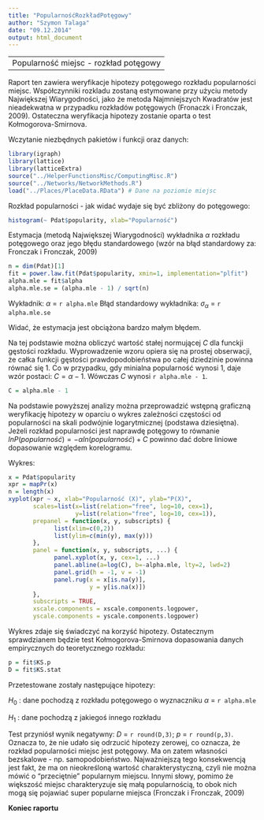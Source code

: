 ```yaml
---
title: "PopularnośćRozkładPotęgowy"
author: "Szymon Talaga"
date: "09.12.2014"
output: html_document
---
```


--------------------------------------
Popularność miejsc - rozkład potęgowy
--------------------------------------
Raport ten zawiera weryfikacje hipotezy potęgowego rozkładu popularności miejsc. Współczynniki rozkladu zostaną estymowane przy użyciu metody Największej Wiarygodności, jako że metoda Najmniejszych Kwadratów jest nieadekwatna w przypadku rozkładów potęgowych (Fronaczk i Fronczak, 2009). Ostateczna weryfikacja hipotezy zostanie oparta o test Kołmogorova-Smirnova.

Wczytanie niezbędnych pakietów i funkcji oraz danych:
```r
library(igraph)
library(lattice)
library(latticeExtra)
source("../HelperFunctionsMisc/ComputingMisc.R")
source("../Networks/NetworkMethods.R")
load("../Places/PlaceData.RData") # Dane na poziomie miejsc
```

Rozkład popularności - jak widać wydaje się być zbliżony do potęgowego:
```r
histogram(~ Pdat$popularity, xlab="Popularność")
```

Estymacja (metodą Największej Wiarygodności) wykładnika $\alpha$ rozkładu potęgowego oraz jego błędu standardowego (wzór na błąd standardowy za: Fronczak i Fronczak, 2009)

```r
n = dim(Pdat)[1]
fit = power.law.fit(Pdat$popularity, xmin=1, implementation="plfit")
alpha.mle = fit$alpha
alpha.mle.se = (alpha.mle - 1) / sqrt(n)
```

Wykładnik: $\alpha$ = `r alpha.mle`
Błąd standardowy wykładnika: $\sigma_{\alpha}$ = `r alpha.mle.se`

Widać, że estymacja jest obciążona bardzo małym błędem.

Na tej podstawie można obliczyć wartość stałej normującej $C$ dla funckji gęstości rozkładu. Wyprowadzenie wzoru opiera się na prostej obserwacji, że całka funkcji gęstości prawdopodobieństwa po całej dziedzinie powinna równać się 1. Co w przypadku, gdy minialna popularność wynosi 1, daje wzór postaci: $C = \alpha - 1$. Wówczas $C$ wynosi `r alpha.mle - 1`.

```r
C = alpha.mle - 1
```

Na podstawie powyższej analizy można przeprowadzić wstępną graficzną weryfikację hipotezy w oparciu o wykres zależności częstości od popularności na skali podwójnie logarytmicznej (podstawa dziesiętna). Jeżeli rozkład popularności jest naprawdę potęgowy to równanie $lnP(popularność) = -\alpha ln(popularność) + C$ powinno dać dobre liniowe dopasowanie względem korelogramu.

Wykres:

```r
x = Pdat$popularity
xpr = mapPr(x)
n = length(x)
xyplot(xpr ~ x, xlab="Popularność (X)", ylab="P(X)",
       scales=list(x=list(relation="free", log=10, cex=1),
                   y=list(relation="free", log=10, cex=1)),
       prepanel = function(x, y, subscripts) {
             list(xlim=c(0,2))
             list(ylim=c(min(y), max(y)))
       },
       panel = function(x, y, subscripts, ...) {
             panel.xyplot(x, y, cex=1, ...)
             panel.abline(a=log(C), b=-alpha.mle, lty=2, lwd=2)
             panel.grid(h = -1, v = -1)
             panel.rug(x = x[is.na(y)],
                       y = y[is.na(x)])
       },
       subscripts = TRUE,
       xscale.components = xscale.components.logpower,
       yscale.components = yscale.components.logpower)
```

Wykres zdaje się świadczyć na korzyść hipotezy. Ostatecznym sprawdzianem będzie test Kołmogorova-Smirnova dopasowania danych empirycznych do teoretycznego rozkładu:

```r
p = fit$KS.p
D = fit$KS.stat
```

Przetestowane zostały następujące hipotezy:

$H_0$ : dane pochodzą z rozkładu potęgowego o wyznaczniku $\alpha$ = `r alpha.mle`

$H_1$ : dane pochodzą z jakiegoś innego rozkładu

Test przyniósł wynik negatywny: $D$ = `r round(D,3)`; $p$ = `r round(p,3)`. Oznacza to, że nie udało się odrzucić hipotezy zerowej, co oznacza, że rozkład popularności miejsc jest potęgowy. Ma on zatem własności bezskalowe - np. samopodobieństwo. Najważniejszą tego konsekwencją jest fakt, że ma on nieokreśloną wartość charakterystyczną, czyli nie można mówić o "przeciętnie" popularnym miejscu. Innymi słowy, pomimo że większość miejsc charakteryzuje się małą popularnością, to obok nich mogą się pojawiać super popularne miejsca (Fronczak i Fronczak, 2009)

**Koniec raportu**